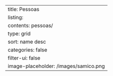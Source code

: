 ---
title: Pessoas
listing:
  contents: pessoas/
  type: grid
  sort: name desc
  categories: false
  filter-ui: false
  image-placeholder: /images/samico.png
---